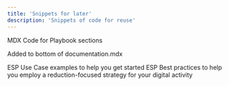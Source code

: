 ```yaml
---
title: 'Snippets for later'
description: 'Snippets of code for reuse'
---
```



MDX Code for Playbook sections

Added to bottom of documentation.mdx

 <Card 
    title="USE CASES"
    icon="pen-to-square"
    href="usecases">
    ESP Use Case examples to help you get started
</Card>
<Card 
    title="BEST PRACTICES"
    icon="screwdriver-wrench"
    href="bestpractices"
    >
    ESP Best practices to help you employ a reduction-focused strategy for your digital activity
</Card>
